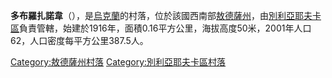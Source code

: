 {{coord|46|32|18|N|30|20|5|E|scale:30000|display=title}}

'''多布羅扎諾韋'''（{{lang-uk|Доброжанове}}），是[[烏克蘭|烏克蘭]]的村落，位於該國西南部[[敖德薩州|敖德薩州]]，由[[別利亞耶夫卡區_(烏克蘭)|別利亞耶夫卡區]]負責管轄，始建於1916年，面積0.16平方公里，海拔高度50米，2001年人口62，人口密度每平方公里387.5人。

{{DEFAULTSORT:Доброжанове}}
[[Category:敖德薩州村落|Category:敖德薩州村落]]
[[Category:別利亞耶夫卡區村落|Category:別利亞耶夫卡區村落]]


{{Odessa-geo-stub}}
